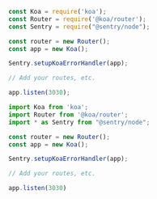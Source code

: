 ```javascript {tabTitle:CommonJS}
const Koa = require('koa');
const Router = require('@koa/router');
const Sentry = require("@sentry/node");

const router = new Router();
const app = new Koa();

Sentry.setupKoaErrorHandler(app);

// Add your routes, etc.

app.listen(3030);
```

```javascript {tabTitle:ESM}
import Koa from 'koa';
import Router from '@koa/router';
import * as Sentry from "@sentry/node";

const router = new Router();
const app = new Koa();

Sentry.setupKoaErrorHandler(app);

// Add your routes, etc.

app.listen(3030)
```
